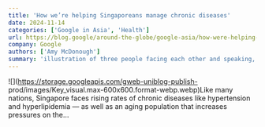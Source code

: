```yaml
---
title: 'How we’re helping Singaporeans manage chronic diseases'
date: 2024-11-14
categories: ['Google in Asia', 'Health']
url: https://blog.google/around-the-globe/google-asia/how-were-helping-singaporeans-manage-chronic-diseases/
company: Google
authors: ['Amy McDonough']
summary: 'illustration of three people facing each other and speaking, against a blue background'
---
```



![](https://storage.googleapis.com/gweb-uniblog-publish-
prod/images/Key_visual.max-600x600.format-webp.webp)Like many nations,
Singapore faces rising rates of chronic diseases like hypertension and
hyperlipidemia — as well as an aging population that increases pressures on
the…

